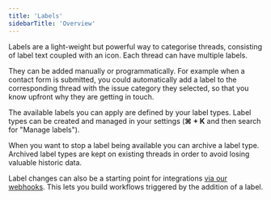 ```yaml
---
title: 'Labels'
sidebarTitle: 'Overview'
---
```


Labels are a light-weight but powerful way to categorise threads, consisting of label text coupled with an icon. Each thread can have multiple labels.

They can be added manually or programmatically. For example when a contact form is submitted, you could automatically add a label to the corresponding thread with the issue category they selected, so that you know upfront why they are getting in touch.

The available labels you can apply are defined by your label types. Label types can be created and managed in your settings (**⌘ + K** and then search for "Manage labels").

When you want to stop a label being available you can archive a label type. Archived label types are kept on existing threads in order to avoid losing valuable historic data.

Label changes can also be a starting point for integrations [via our webhooks](/webhooks/thread-labels-changed). This lets you build workflows triggered by the addition of a label.
